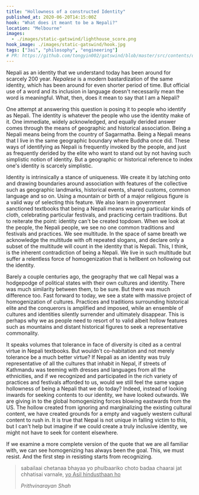 ```yaml
---
title: "Hollowness of a constructed Identity"
published_at: 2020-06-20T14:15:00Z
hook: "What does it meant to be a Nepali?"
location: "Melbourne"
images:
  - ./images/static-gatswind/lighthouse_score.png
hook_image: ./images/static-gatswind/hook.jpg
tags: ["3ai", "philosophy", "engineering"]
# PR: https://github.com/tongyin002/gatswind/blob/master/src/contents/dev-posts/static-gatswind.mdx
---
```

Nepali as an identity that we understand today has been around for scarcely 200 year. _Nepalese_ is a modern bastardization of the same identity, which has been around for even shorter period of time. But official use of a word and its inclusion in language doesn't necessarily mean the word is meaningful. What, then, does it mean to say that I am a Nepali?

One attempt at answering this question is posing it to people who identify as Nepali. The identity is whatever the people who use the identity make of it. One immediate, widely acknowledged, and equally derided answer comes through the means of geographic and historical association. Being a Nepali means being from the country of Sagarmatha. Being a Nepali means that I live in the same geographic boundary where Buddha once did. These ways of identifying as Nepali is frequently invoked by the people, and just as frequently derided by the elite who want to stand out by not having such simplistic notion of identity. But a geographic or historical reference to index one's identity is scarcely simplistic.

Identity is intrinsically a stance of uniqueness. We create it by latching onto and drawing boundaries around association with features of the collective such as geographic landmarks, historical events, shared customs, common language and so on. Using a mountain or birth of a major religious figure is a valid way of selecting this feature. We also learn in government sanctioned textbooks that being a Nepali means wearing particular kinds of cloth, celebrating particular festivals, and practicing certain traditions. But to reiterate the point: identity can't be created topdown. When we look at the people, the Nepali people, we see no one common traditions and festivals and practices. We see multitude. In the space of same breath we acknowledge the multitude with oft repeated slogans, and declare only a subset of the multitude will count in the identity that is Nepali. This, I think, is the inherent contradiction of being a Nepali. We live in such multitude but suffer a relentless force of homogenization that is hellbent on hollowing out the identity.

Barely a couple centuries ago, the geography that we call Nepal was a hodgepodge of political states with their own cultures and identity. There was much similarity between them, to be sure. But there was much difference too. Fast forward to today, we see a state with massive project of homogenization of cultures. Practices and traditions surrounding historical elite and the conquerors is amplified and imposed, while an ensemble of cultures and identities silently surrender and ultimately disappear. This is perhaps why we as people need to resort of to valid albeit hollow features such as mountains and distant historical figures to seek a representative commonality.

It speaks volumes that tolerance in face of diversity is cited as a central virtue in Nepali textbooks. But wouldn't co-habitation and not merely tolerance be a much better virtue? If Nepali as an identity was truly representative of all the cultures that inhabit in Nepal, if streets of Kathmandu was teeming with dresses and languages from all the ethnicities, and if we recognized and participated in the rich variety of practices and festivals afforded to us, would we still feel the same vague hollowness of being a Nepali that we do today? Indeed, instead of looking inwards for seeking contents to our identity, we have looked outwards. We are giving in to the global homogenizing forces blowing eastwards from the US. The hollow created from ignoring and marginalizing the existing cultural content, we have created grounds for a empty and vaguely western cultural content to rush in. It is true that Nepal is not unique in falling victim to this, but I can't help but imagine if we could create a truly inclusive identity, we might not have to seek for content elsewhere.

If we examine a more complete version of the quote that we are all familiar with, we can see homogenizing has always been the goal. This, we must resist. And the first step in resisting starts from recognizing.

> sabailaai chetanaa bhayaa yo phulbaariko choto badaa chaarai jat chhatisai varnale, <u>yo Asil hindusthaan ho</u>
>
> <cite>Prithvinarayan Shah</cite>
